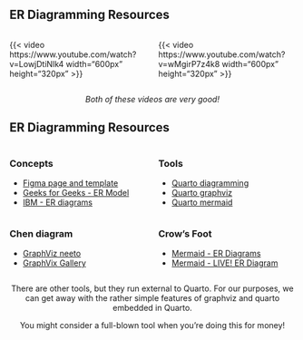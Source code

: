 <!-- # ER Diagramming Resources -->

## ER Diagramming Resources

:::: {.columns}

::: {.column width="50%"}

{{< video https://www.youtube.com/watch?v=LowjDtiNlk4 width="600px" height="320px" >}}

:::
::: {.column width="50%"}

{{< video https://www.youtube.com/watch?v=wMgirP7z4k8 width="600px" height="320px" >}}

:::
::::

::: {style="text-align:center"}
*Both of these videos are very good!*
:::

## ER Diagramming Resources

:::: {.columns}

::: {.column width="50%"}
### Concepts

* [Figma page and template](https://www.figma.com/resource-library/what-is-an-er-diagram/)
* [Geeks for Geeks - ER Model](https://www.geeksforgeeks.org/introduction-of-er-model/)
* [IBM - ER diagrams](https://www.ibm.com/think/topics/entity-relationship-diagram)
:::
::: {.column width="50%"}

### Tools

* [Quarto diagramming](https://quarto.org/docs/authoring/diagrams.html)
* [Quarto graphviz](https://quarto.org/docs/authoring/diagrams.html#graphviz)
* [Quarto mermaid](https://quarto.org/docs/authoring/diagrams.html#mermaid)
:::
::::


:::: {.columns}
::: {.column width="50%"}
### Chen diagram

* [GraphViz neeto](https://graphviz.org/Gallery/neato/ER.html)
* [GraphVix Gallery](https://graphviz.org/gallery/)
:::
::: {.column width="50%"}

### Crow's Foot

* [Mermaid - ER Diagrams](https://mermaid.js.org/syntax/entityRelationshipDiagram.html)
* [Mermaid - LIVE! ER Diagram](https://mermaid.live/edit#pako:eNp10VFrgzAQB_CvEu659gP4VjQMYZ0l2kJHXrLkrEI0kprCUL_74mrY2rG83fG7_4VkBGkUQgxo00ZcrGh5R_xJjkWZ7ykj87TdTiNJ6Wt2ouwc7dKU0aIgManF9clOUxSZkeQs9UVMei0k_mOyt1OeJdQrDroRHxpJZSyHu_6z7SnZosTmFrJD1oKmHyTNDe1K7r3fIMpKuveq6aR2KkQdWJ4ekzJKdiV9ydk5jKz979RuEE336B_uF5I5GKvQovI7OMAGWrStaJR_7HGZ5jDU2CKHhSqshNPD8gCzp8INpvjsJMSDdbgBa9ylhrgS-uor1ysx4PpfgfSiezemXdH8BSNhkfM)

:::
::::

::: {style="text-align:center"}
There are other tools, but they run external to Quarto. For our purposes, we can get away
with the rather simple features of graphviz and quarto embedded in Quarto.
:::
::: {style="text-align:center"}
You might consider
a full-blown tool when you're doing this for money!
:::
